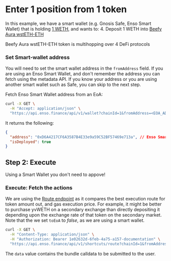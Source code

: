 
# Enter 1 position from 1 token

In this example, we have a smart wallet (e.g. Gnosis Safe, Enso Smart Wallet) that is holding [1 WETH](https://etherscan.io/token/0xc02aaa39b223fe8d0a0e5c4f27ead9083c756cc2), and wants to: 4. Deposit 1 WETH into [Beefy Aura wstETH-ETH](https://etherscan.io/address/0xe0d5f9da3613c047003b77caa31270abe3eda6b0)

<Callout type="info" emoji="💡">
  Beefy Aura wstETH-ETH token is multihopping over 4 DeFi protocols
</Callout>

### Set Smart-wallet address

You will need to set the smart wallet address in the `fromAddress` field.
If you are using an Enso Smart Wallet, and don't remember the address you can fetch using the metadata API.
If you know your address or you are using another smart wallet such as Safe, you can skip to the next step.

Fetch Enso Smart Wallet address from an EoA:

```bash copy
curl -X GET \
  -H "Accept: application/json" \
  "https://api.enso.finance/api/v1/wallet?chainId=1&fromAddress=<EOA_ADDRESS>"
```

It returns the following:

```json
{
  "address": "0xD6A4217CF6A3587B4E33e9a59C52BF57469e713a", // Enso Smart Wallet Address
  "isDeployed": true
}
```

## Step 2: Execute

<Callout type="info" emoji="💡">
  Using a Smart Wallet you don't need to appove!
</Callout>

### Execute: Fetch the actions

We are using the [Route endpoint](../../router-api/api-reference/overview) as it compares the best execution route for token amount out, and gas execution price. For example, it might be better to purchase yvWETH on a secondary exchange than directly depositing it depending upon the exchange rate of that token on the secondary market.
Note that the we set `toEoA` to _false_, as we are using a smart wallet.

```bash copy
curl -X GET \
  -H "Content-Type: application/json" \
  -H "Authorization: Bearer 1e02632d-6feb-4a75-a157-documentation" \
  "https://api.enso.finance/api/v1/shortcuts/route?chainId=1&fromAddress=0xD6A4217CF6A3587B4E33e9a59C52BF57469e713a&priceImpact=false&toEoa=false&amountIn=1000000000000000000&slippage=300&tokenIn=0xeeeeeeeeeeeeeeeeeeeeeeeeeeeeeeeeeeeeeeee&tokenOut=0xae7ab96520de3a18e5e111b5eaab095312d7fe84"
```

The `data` value contains the bundle calldata to be submitted to the user.
